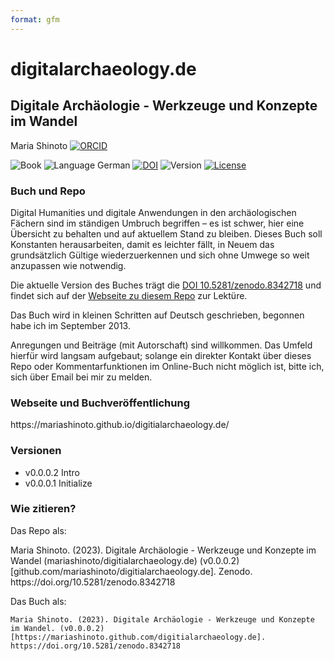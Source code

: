 ```yaml
---
format: gfm
---
```


# digitalarchaeology.de

## Digitale Archäologie - Werkzeuge und Konzepte im Wandel

Maria Shinoto [![ORCID](https://img.shields.io/badge/ORCID-white?style=flat&logo=ORCID&link=https://orcid.org/0000-0001-6089-4526)](https://orcid.org/0000-0001-6089-4526)

![Book](https://img.shields.io/badge/Book-cyan?style=flat) ![Language German](https://img.shields.io/badge/Language-German-cyan) [![DOI](https://zenodo.org/badge/DOI/10.5281/zenodo.10205190.svg)](https://doi.org/10.5281/zenodo.10205190) ![Version](https://img.shields.io/badge/Ver.-0.0.0.2-red?style=flat&logo=github) [![License](https://img.shields.io/badge/License-CC%20BY%204.0-lightgrey?labelColor=grey&style=flat&logo=CC&link=https://creativecommons.org/licenses/by/4.0/)](https://creativecommons.org/licenses/by/4.0/)


### Buch und Repo

Digital Humanities und digitale Anwendungen in den archäologischen Fächern sind im ständigen Umbruch begriffen -- es ist schwer, hier eine Übersicht zu behalten und auf aktuellem Stand zu bleiben. Dieses Buch soll Konstanten herausarbeiten, damit es leichter fällt, in Neuem das grundsätzlich Gültige wiederzuerkennen und sich ohne Umwege so weit anzupassen wie notwendig.

Die aktuelle Version des Buches trägt die [DOI 10.5281/zenodo.8342718](https://doi.org/10.5281/zenodo.8342718) und findet sich auf der [Webseite zu diesem Repo](https://mariashinoto.github.com/digitialarchaeology.de) zur Lektüre.

Das Buch wird in kleinen Schritten auf Deutsch geschrieben, begonnen habe ich im September 2013.

Anregungen und Beiträge (mit Autorschaft) sind willkommen. Das Umfeld hierfür wird langsam aufgebaut; solange ein direkter Kontakt über dieses Repo oder Kommentarfunktionen im Online-Buch nicht möglich ist, bitte ich, sich über Email bei mir zu melden.

### Webseite und Buchveröffentlichung

https://mariashinoto.github.io/digitialarchaeology.de/

### Versionen

-   v0.0.0.2 Intro
-   v0.0.0.1 Initialize

### Wie zitieren?

Das Repo als:

Maria Shinoto. (2023). Digitale Archäologie - Werkzeuge und Konzepte im Wandel (mariashinoto/digitialarchaeology.de) (v0.0.0.2) \[github.com/mariashinoto/digitialarchaeology.de\]. Zenodo. https://doi.org/10.5281/zenodo.8342718

Das Buch als:

```         
Maria Shinoto. (2023). Digitale Archäologie - Werkzeuge und Konzepte im Wandel. (v0.0.0.2) [https://mariashinoto.github.com/digitialarchaeology.de]. https://doi.org/10.5281/zenodo.8342718
```
